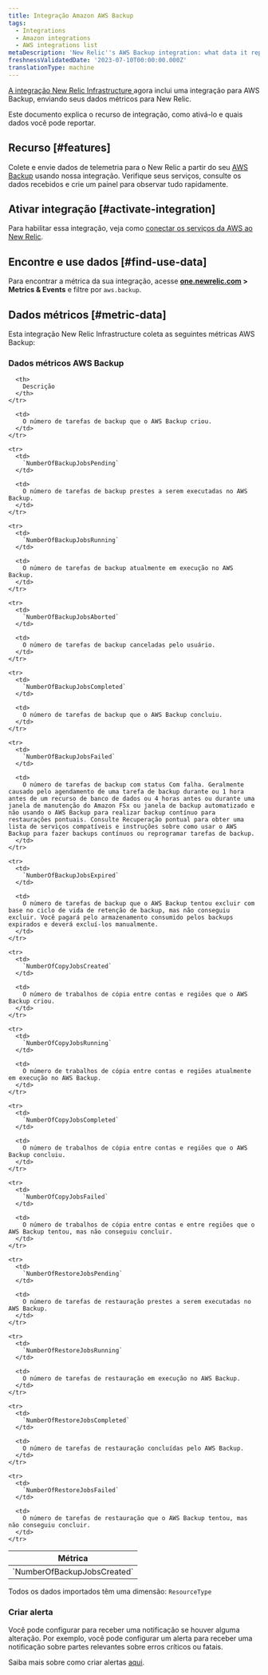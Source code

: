 ```yaml
---
title: Integração Amazon AWS Backup
tags:
  - Integrations
  - Amazon integrations
  - AWS integrations list
metaDescription: 'New Relic''s AWS Backup integration: what data it reports and how to enable it.'
freshnessValidatedDate: '2023-07-10T00:00:00.000Z'
translationType: machine
---
```


[A integração New Relic Infrastructure ](/docs/infrastructure/integrations-getting-started/getting-started/introduction-infrastructure-integrations)agora inclui uma integração para AWS Backup, enviando seus dados métricos para New Relic.

Este documento explica o recurso de integração, como ativá-lo e quais dados você pode reportar.

## Recurso [#features]

Colete e envie dados de telemetria para o New Relic a partir do seu [AWS Backup](https://aws.amazon.com/backup/) usando nossa integração. Verifique seus serviços, consulte os dados recebidos e crie um painel para observar tudo rapidamente.

## Ativar integração [#activate-integration]

Para habilitar essa integração, veja como [conectar os serviços da AWS ao New Relic](/docs/infrastructure/amazon-integrations/connect/aws-metric-stream-setup/).

## Encontre e use dados [#find-use-data]

Para encontrar a métrica da sua integração, acesse <DNT>**[one.newrelic.com](https://one.newrelic.com/all-capabilities) > Metrics & Events**</DNT> e filtre por `aws.backup`.

## Dados métricos [#metric-data]

Esta integração New Relic Infrastructure coleta as seguintes métricas AWS Backup:

### Dados métricos AWS Backup

<table>
  <thead>
    <tr>
      <th style={{ width: "200px" }}>
        Métrica
      </th>

      <th>
        Descrição
      </th>
    </tr>
  </thead>

  <tbody>
    <tr>
      <td>
        `NumberOfBackupJobsCreated`
      </td>

      <td>
        O número de tarefas de backup que o AWS Backup criou.
      </td>
    </tr>

    <tr>
      <td>
        `NumberOfBackupJobsPending`
      </td>

      <td>
        O número de tarefas de backup prestes a serem executadas no AWS Backup.
      </td>
    </tr>

    <tr>
      <td>
        `NumberOfBackupJobsRunning`
      </td>

      <td>
        O número de tarefas de backup atualmente em execução no AWS Backup.
      </td>
    </tr>

    <tr>
      <td>
        `NumberOfBackupJobsAborted`
      </td>

      <td>
        O número de tarefas de backup canceladas pelo usuário.
      </td>
    </tr>

    <tr>
      <td>
        `NumberOfBackupJobsCompleted`
      </td>

      <td>
        O número de tarefas de backup que o AWS Backup concluiu.
      </td>
    </tr>

    <tr>
      <td>
        `NumberOfBackupJobsFailed`
      </td>

      <td>
        O número de tarefas de backup com status Com falha. Geralmente causado pelo agendamento de uma tarefa de backup durante ou 1 hora antes de um recurso de banco de dados ou 4 horas antes ou durante uma janela de manutenção do Amazon FSx ou janela de backup automatizado e não usando o AWS Backup para realizar backup contínuo para restaurações pontuais. Consulte Recuperação pontual para obter uma lista de serviços compatíveis e instruções sobre como usar o AWS Backup para fazer backups contínuos ou reprogramar tarefas de backup.
      </td>
    </tr>

    <tr>
      <td>
        `NumberOfBackupJobsExpired`
      </td>

      <td>
        O número de tarefas de backup que o AWS Backup tentou excluir com base no ciclo de vida de retenção de backup, mas não conseguiu excluir. Você pagará pelo armazenamento consumido pelos backups expirados e deverá excluí-los manualmente.
      </td>
    </tr>

    <tr>
      <td>
        `NumberOfCopyJobsCreated`
      </td>

      <td>
        O número de trabalhos de cópia entre contas e regiões que o AWS Backup criou.
      </td>
    </tr>

    <tr>
      <td>
        `NumberOfCopyJobsRunning`
      </td>

      <td>
        O número de trabalhos de cópia entre contas e regiões atualmente em execução no AWS Backup.
      </td>
    </tr>

    <tr>
      <td>
        `NumberOfCopyJobsCompleted`
      </td>

      <td>
        O número de trabalhos de cópia entre contas e regiões que o AWS Backup concluiu.
      </td>
    </tr>

    <tr>
      <td>
        `NumberOfCopyJobsFailed`
      </td>

      <td>
        O número de trabalhos de cópia entre contas e entre regiões que o AWS Backup tentou, mas não conseguiu concluir.
      </td>
    </tr>

    <tr>
      <td>
        `NumberOfRestoreJobsPending`
      </td>

      <td>
        O número de tarefas de restauração prestes a serem executadas no AWS Backup.
      </td>
    </tr>

    <tr>
      <td>
        `NumberOfRestoreJobsRunning`
      </td>

      <td>
        O número de tarefas de restauração em execução no AWS Backup.
      </td>
    </tr>

    <tr>
      <td>
        `NumberOfRestoreJobsCompleted`
      </td>

      <td>
        O número de tarefas de restauração concluídas pelo AWS Backup.
      </td>
    </tr>

    <tr>
      <td>
        `NumberOfRestoreJobsFailed`
      </td>

      <td>
        O número de tarefas de restauração que o AWS Backup tentou, mas não conseguiu concluir.
      </td>
    </tr>
  </tbody>
</table>

Todos os dados importados têm uma dimensão: `ResourceType`

### Criar alerta

Você pode configurar <InlinePopover type="alerts"/>para receber uma notificação se houver alguma alteração. Por exemplo, você pode configurar um alerta para receber uma notificação sobre partes relevantes sobre erros críticos ou fatais.

Saiba mais sobre como criar alertas [aqui](/docs/tutorial-create-alerts/create-an-alert/).
